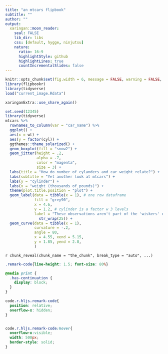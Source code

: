 ```yaml
---
title: "an mtcars flipbook"
subtitle: ""
author: ""
output:
  xaringan::moon_reader:
    seal: FALSE
    lib_dir: libs
    css: [default, hygge, ninjutsu]
    nature:
      ratio: 16:9
      highlightStyle: github
      highlightLines: true
      countIncrementalSlides: false
---
```




```r
knitr::opts_chunk$set(fig.width = 6, message = FALSE, warning = FALSE, comment = "", cache = F)
library(flipbookr)
library(tidyverse)
load("current_image.Rdata")
```


```r
xaringanExtra::use_share_again()
```


```r
set.seed(12345)
library(tidyverse)
mtcars %>% 
  rownames_to_column(var = "car_name") %>% 
  ggplot() +
  aes(x = wt) +
  aes(y = factor(cyl)) +
  ggthemes::theme_solarized() +
  geom_boxplot(fill = "snow2") +
  geom_jitter(height = .2,
              alpha = .7,
              color = "magenta",
              size = 3) +
  labs(title = "How do number of cylanders and car weight relate?") +
  labs(subtitle = "Yet another look at mtcars") +
  labs(y = "cylinder") + 
  labs(x = "weight (thousands of pounds)") +
  theme(plot.title.position = "plot") +
  geom_label(data = tibble(x = 1), # one row dataframe
             fill = "grey90",
             x = 4.6, 
             y = 1.2, # cylinder is a factor w 3 levels
             label = "These observations aren't part of the 'wiskers' of the Tukey boxplot. Outliers are observations further than 1.5 IQR from the upper or lower hinge" %>% 
               str_wrap(25)) +
  geom_curve(data = tibble(x = 1),
             curvature = -.2,
             angle = 80,
             x = 4.55, xend = 5.15,
             y = 1.85, yend = 2.8,
             )
```

`r chunk_reveal(chunk_name = "the_chunk", break_type = "auto", ...)`



```css
.remark-code{line-height: 1.5; font-size: 80%}

@media print {
  .has-continuation {
    display: block;
  }
}

code.r.hljs.remark-code{
  position: relative;
  overflow-x: hidden;
}


code.r.hljs.remark-code:hover{
  overflow-x:visible;
  width: 500px;
  border-style: solid;
}
```

